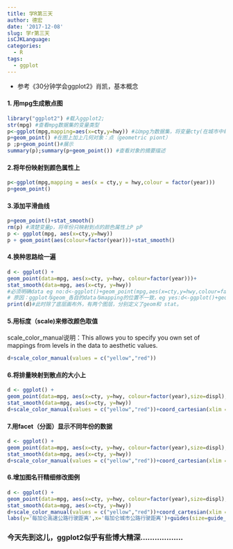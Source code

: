 ```yaml
---
title: 学R第三天
author: 德宏
date: '2017-12-08'
slug: 学r第三天
isCJKLanguage: 
categories:
  - R
tags:
  - ggplot
---
```



* 参考《30分钟学会ggplot2》肖凯，基本概念

<!--more-->


<!-- toc -->

#### 1. 用mpg生成散点图
```r


library("ggplot2") #载入ggplot2;
str(mpg) #查看mpg数据集的变量类型
p<-ggplot(mpg,mapping=aes(x=cty,y=hwy)) #以mpg为数据集，将变量cty(在城市中每加仑油跑的距离)，hwy(高速公路)mapping(映射)到x.y（aesthetics）轴上。
p+geom_point() #在图上加上几何对象：点（geometric piont）
p ;p+geom_point()#展示
summary(p);summary(p+geom_point()) #查看对象的摘要描述

```
#### 2.将年份映射到颜色属性上
```r
p<-ggplot(mpg,mapping = aes(x = cty,y = hwy,colour = factor(year)))
p+geom_point()
```
#### 3.添加平滑曲线
```r
p+geom_point()+stat_smooth()
rm(p) #清楚变量p，将年份只映射到点的颜色属性上P pP
p <- ggplot(mpg, aes(x=cty,y=hwy))
p + geom_point(aes(colour=factor(year)))+stat_smooth()
```
#### 4.换种思路绘一遍
```r
d <- ggplot() +
geom_point(data=mpg, aes(x=cty, y=hwy, colour=factor(year)))+
stat_smooth(data=mpg, aes(x=cty, y=hwy))
#必须明确data eg no:d<-ggplot()+geom_point(mpg,aes(x=cty,y=hwy,colour=factor(year)))+stat_smooth(mpg,aes(x=cty,y=hwy))
# 原因：ggplot与geom_各自的data与mapping的位置不一致，eg yes:d<-ggplot()+geom_point(aes(x=cty,y=hwy,colour=factor(year)),mpg)+stat_smooth(aes(x=cty,y=hwy),mpg)
print(d)#此时除了底层画布外，有两个图层，分别定义了geom和 stat。
```
#### 5.用标度（scale)来修改颜色取值

scale_color_manual说明：This allows you to specify you own set of mappings from levels in the data to aesthetic values.
```r
d+scale_color_manual(values = c("yellow","red"))
```
#### 6.将排量映射到散点的大小上
```r
d <- ggplot() +
geom_point(data=mpg, aes(x=cty, y=hwy, colour=factor(year),size=displ),alpha=0.5,position = "jitter")+
stat_smooth(data=mpg, aes(x=cty, y=hwy))
d+scale_color_manual(values = c("yellow","red"))+coord_cartesian(xlim = c(15, 25),ylim=c(15,40)) #用坐标控制图形显示的范围
```
#### 7.用facet（分面）显示不同年份的数据
```r
d <- ggplot() +
geom_point(data=mpg, aes(x=cty, y=hwy, colour=factor(year),size=displ),alpha=0.5,position = "jitter")+
stat_smooth(data=mpg, aes(x=cty, y=hwy))
d+scale_color_manual(values = c("yellow","red"))+coord_cartesian(xlim = c(15, 25),ylim=c(15,40))+facet_wrap(~year,nrow=2)
```
#### 6.增加图名幵精细修改图例
```r
d <- ggplot() +
geom_point(data=mpg, aes(x=cty, y=hwy, colour=factor(year),size=displ),alpha=0.5,position = "jitter")+
stat_smooth(data=mpg, aes(x=cty, y=hwy))
d+scale_color_manual(values = c("yellow","red"))+coord_cartesian(xlim = c(15, 25),ylim=c(15,40))+facet_wrap(~year,nrow=2)+
labs(y='每加仑高速公路行驶距离',x='每加仑城市公路行驶距离')+guides(size=guide_legend(title='排量'),colour = guide_legend(title='车型',override.aes=list(size=5)))+ggtitle('汽车油耗与型号')#不知道怎么居中
```

### 今天先到这儿，ggplot2似乎有些博大精深………………




